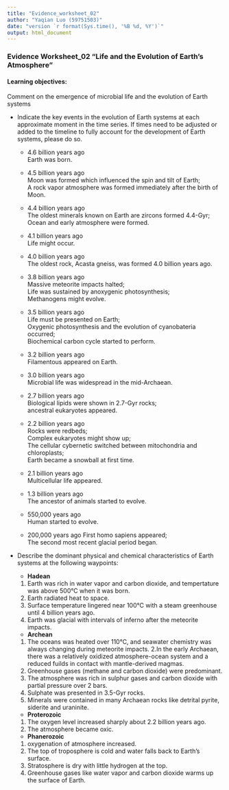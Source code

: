 ```yaml
---
title: "Evidence_worksheet_02"
author: "Yaqian Luo (59751503)"
date: "version `r format(Sys.time(), '%B %d, %Y')`"
output: html_document
---
```

### Evidence Worksheet_02 “Life and the Evolution of Earth’s Atmosphere”
#### Learning objectives: 
Comment on the emergence of microbial life and the evolution of Earth systems
    
    
* Indicate the key events in the evolution of Earth systems at each approximate moment in the time series. If times need to be adjusted or added to the timeline to fully account for the development of Earth systems, please do so. 

    + 4.6 billion years ago  
Earth was born. 

    + 4.5 billion years ago  
Moon was formed which influenced the spin and tilt of Earth;  
A rock vapor atmosphere was formed immediately after the birth of Moon. 

    + 4.4 billion years ago  
The oldest minerals known on Earth are zircons formed 4.4-Gyr;  
Ocean and early atmosphere were formed.
    
    + 4.1 billion years ago  
Life might occur.
    
    + 4.0 billion years ago  
The oldest rock, Acasta gneiss, was formed 4.0 billion years ago. 

    + 3.8 billion years ago  
Massive meteorite impacts halted;  
Life was sustained by anoxygenic photosynthesis;    
Methanogens might evolve. 

    + 3.5 billion years ago    
Life must be presented on Earth;  
Oxygenic photosynthesis and the evolution of cyanobateria occurred;  
Biochemical carbon cycle started to perform.

    + 3.2 billion years ago  
Filamentous appeared on Earth.
    
    + 3.0 billion years ago  
Microbial life was widespread in the mid-Archaean.

    + 2.7 billion years ago  
Biological lipids were shown in 2.7-Gyr rocks;  
ancestral eukaryotes appeared.
    
    + 2.2 billion years ago  
Rocks were redbeds;  
Complex eukaryotes might show up;    
The cellular cybernetic switched between mitochondria and chloroplasts;  
Earth became a snowball at first time.

    + 2.1 billion years ago   
Multicellular life appeared.

    + 1.3 billion years ago  
The ancestor of animals started to evolve. 
    
    + 550,000 years ago  
Human started to evolve.

    + 200,000 years ago
First homo sapiens appeared;  
The second most recent glacial period began. 

* Describe the dominant physical and chemical characteristics of Earth systems at the following waypoints:  

    + **Hadean**  
    1. Earth was rich in water vapor and carbon dioxide, and tempertature was above 500℃ when it was born.  
    2. Earth radiated heat to space.  
    3. Surface temperature lingered near 100℃ with a steam greenhouse until 4 billion years ago.  
    4. Earth was glacial with intervals of inferno after the meteorite impacts. 
    
    + **Archean**  
    1. The oceans was heated over 110℃, and seawater chemistry was always changing during meteorite impacts.
    2.In the early Archaean, there was a relatively oxidized atmosphere-ocean system and a reduced fuilds in contact with mantle-derived magmas.
    3. Greenhouse gases (methane and carbon dioxide) were predominant.
    4. The atmosphere was rich in sulphur gases and carbon dioxide with partial pressure over 2 bars.  
    5. Sulphate was presented in 3.5-Gyr rocks.  
    6. Minerals were contained in many Archaean rocks like detrital pyrite, siderite and uraninite.  
    
    + **Proterozoic**  
    1. The oxygen level increased sharply about 2.2 billion years ago.  
    2. The atmosphere became oxic.
    
    + **Phanerozoic**
    1. oxygenation of atmosphere increased.  
    2. The top of troposphere is cold and water falls back to Earth's surface.  
    3. Stratosphere is dry with little hydrogen at the top. 
    4. Greenhouse gases like water vapor and carbon dioxide warms up the surface of Earth. 
